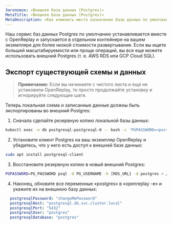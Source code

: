 ```yaml
---
Заголовок: «Внешняя база данных (Postgres)»
MetaTitle: «Внешняя база данных (Postgres)»
MetaDescription: «Как изменить место назначения базы данных по умолчанию в OpenReplay и использовать внешнюю базу данных».
---
```


Наш сервис баз данных Postgres по умолчанию устанавливается вместе с OpenReplay и запускается в отдельном контейнере на вашем экземпляре для более низкой стоимости развертывания. Если вы ищете большей масштабируемости или проще операций, вы все еще можете использовать внешний Postgres (т. е. AWS RDS или GCP Cloud SQL).

## Экспорт существующей схемы и данных

> **Примечание:** Если вы начинаете с чистого листа и еще не установили OpenReplay, то просто продолжайте установку и игнорируйте следующие шаги.

Теперь локальная схема и записанные данные должны быть экспортированы во внешний Postgres:

1. Сначала сделайте резервную копию локальной базы данных:


```bash
kubectl exec -n db postgresql-postgresql-0 -- bash -c 'PGPASSWORD=<postgresPassword from vars.yaml> pg_dumpall -U postgres '"  > ~/path/to/dump.sql
```


2. Установите клиент Postgres на ваш экземпляр OpenReplay и убедитесь, что у него есть доступ к внешней базе данных:


```bash
sudo apt install postgresql-client
```


3. Восстановите резервную копию в новый внешний Postgres:


```bash
PGPASSWORD=PG_PASSWORD psql -U PG_USERNAME -h [RDS_URL} -d postgres < /path/to/dump.sql
```


4. Наконец, обновите все переменные «postgres» в «openreplay -e» и укажите их на внешнюю базу данных:


```yaml
  postgresqlPassword: "changeMePassword"
  postgresqlHost: "postgresql.db.svc.cluster.local"
  postgresqlPort: "5432"
  postgresqlUser: "postgres"
  postgresqlDatabase: "postgres"
```

